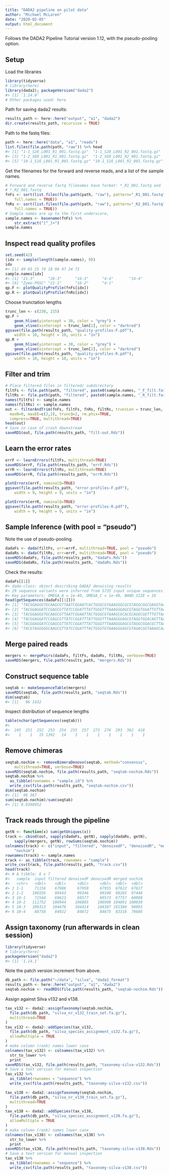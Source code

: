 ```yaml
---
title: "DADA2 pipeline on pilot data"
author: "Michael McLaren"
date: "2020-02-05"
output: html_document
---
```


Follows the DADA2 Pipeline Tutorial version 1.12, with the pseudo-pooling
option.

## Setup

Load the libraries
```r
library(tidyverse)
# library(here)
library(dada2); packageVersion("dada2")
#> [1] ‘1.14.0’
# Other packages used: here
```
Path for saving dada2 results:
```r
results_path <- here::here("output", "a1", "dada2")
dir.create(results_path, recursive = TRUE)
```
Path to the fastq files:
```r
path <- here::here("data", "a1", "reads")
list.files(file.path(path, "raw")) %>% head
#> [1] "1-1_S28_L001_R1_001.fastq.gz"  "1-1_S28_L001_R2_001.fastq.gz" 
#> [3] "1-2_S69_L001_R1_001.fastq.gz"  "1-2_S69_L001_R2_001.fastq.gz" 
#> [5] "10-1_S16_L001_R1_001.fastq.gz" "10-1_S16_L001_R2_001.fastq.gz"
```
Get the filenames for the forward and reverse reads, and a list of the sample
names.
```r
# Forward and reverse fastq filenames have format: *_R1_001.fastq and
# *_R2_001.fastq
fnFs <- sort(list.files(file.path(path, "raw"), pattern="_R1_001.fastq", 
    full.names = TRUE))
fnRs <- sort(list.files(file.path(path, "raw"), pattern="_R2_001.fastq", 
    full.names = TRUE))
# Sample names are up to the first underscore,
sample.names <- basename(fnFs) %>%
    str_extract("[^_]+")
sample.names
```

## Inspect read quality profiles

```r
set.seed(42)
(idx <- sample(length(sample.names), 9))
idx
#> [1] 49 65 25 74 18 96 47 24 71
sample.names[idx]
#> [1] "21-3"      "26-3"      "16-3"      "4-4"       "14-4"     
#> [6] "Zymo-POSC" "21-1"      "16-2"      "4-1"      
qp.F <- plotQualityProfile(fnFs[idx])
qp.R <- plotQualityProfile(fnRs[idx])
```

Choose trunctation lengths
```r
trunc_len <- c(230, 215)
qp.F +
    geom_hline(yintercept = 30, color = "grey") +
    geom_vline(xintercept = trunc_len[1], color = "darkred")
ggsave(file.path(results_path, "quality-profiles-F.pdf"),
    width = 10, height = 10, units = "in")
qp.R +
    geom_hline(yintercept = 30, color = "grey") +
    geom_vline(xintercept = trunc_len[2], color = "darkred")
ggsave(file.path(results_path, "quality-profiles-R.pdf"),
    width = 10, height = 10, units = "in")
```

## Filter and trim

```r
# Place filtered files in filtered/ subdirectory
filtFs <- file.path(path, "filtered", paste0(sample.names, "_F_filt.fastq.gz"))
filtRs <- file.path(path, "filtered", paste0(sample.names, "_R_filt.fastq.gz"))
names(filtFs) <- sample.names
names(filtRs) <- sample.names
out <- filterAndTrim(fnFs, filtFs, fnRs, filtRs, truncLen = trunc_len, 
  maxN=0, maxEE=c(2,2), truncQ=2, rm.phix=TRUE, 
  compress=TRUE, multithread=TRUE)
head(out)
# Save in case of crash downstream
saveRDS(out, file.path(results_path, "filt-out.Rds"))
```

## Learn the error rates

```r
errF <- learnErrors(filtFs, multithread=TRUE)
saveRDS(errF, file.path(results_path, "errF.Rds"))
errR <- learnErrors(filtRs, multithread=TRUE)
saveRDS(errR, file.path(results_path, "errR.Rds"))

plotErrors(errF, nominalQ=TRUE)
ggsave(file.path(results_path, "error-profiles-F.pdf"),
    width = 9, height = 9, units = "in")

plotErrors(errR, nominalQ=TRUE)
ggsave(file.path(results_path, "error-profiles-R.pdf"),
    width = 9, height = 9, units = "in")
```

## Sample Inference (with pool = "pseudo")

Note the use of pseudo-pooling.

```r
dadaFs <- dada(filtFs, err=errF, multithread=TRUE, pool = "pseudo")
dadaRs <- dada(filtRs, err=errF, multithread=TRUE, pool = "pseudo")
saveRDS(dadaFs, file.path(results_path, "dadaFs.Rds"))
saveRDS(dadaRs, file.path(results_path, "dadaRs.Rds"))
```
Check the results:
```r
dadaFs[[1]]
#> dada-class: object describing DADA2 denoising results
#> 29 sequence variants were inferred from 5735 input unique sequences.
#> Key parameters: OMEGA_A = 1e-40, OMEGA_C = 1e-40, BAND_SIZE = 16
head(getSequences(dadaFs[[1]]))
#> [1] "TACGGAGGGTGCAAGCGTTAATCGGAATCACTGGGCGTAAAGGGCGCGTAGGCGGCGAGGTAAGTCAGATGTGAAATCCCCGGGCTCAACCTGGGAATGGCATTTGATACTGCTTTGCTAGAGTCTGGTAGAGGGGGGTGGAATTCCAGGTGTAGCGGTGAAATGCGTAGAGATCTGGAGGAACACCAGTGGCGAAGGCGACCCCCTGGGCCAAGACTGACGCTGAGGTG"
#> [2] "TACGGAGGATCCGAGCGTTATCCGGATTTATTGGGTTTAAAGGGAGCGTAGGTGGATTGTTAAGTCAGTTGTGAAAGTTTGCGGCTCAACCGTAAAATTGCAGTTGAAACTGGCAGTCTTGAGTACAGTAGAGGTGGGCGGAATTCGTGGTGTAGCGGTGAAATGCTTAGATATCACGAAGAACTCCGATTGCGAAGGCAGCTCACTAGACTGTTACTGACACTGATGCT"
#> [3] "TACGGAGGGTGCAAGCGTTAATCGGAATTACTGGGCGTAAAGCGCACGCAGGCGGTTTGTTAAGTCAGATGTGAAATCCCCGGGCTCAACCTGGGAACTGCATCTGATACTGGCAAGCTTGAGTCTCGTAGAGGGGGGTAGAATTCCAGGTGTAGCGGTGAAATGCGTAGAGATCTGGAGGAATACCGGTGGCGAAGGCGGCCCCCTGGACGAAGACTGACGCTCAGGTG"
#> [4] "TACGGAGGATCCGAGCGTTATCCGGATTTATTGGGTTTAAAGGGAGCGTAGGTGGACAGTTAAGTCAGTTGTGAAAGTTTGCGGCTCAACCGTAAAATTGCAGTTGATACTGGCTGTCTTGAGTACAGTAGAGGTGGGCGGAATTCGTGGTGTAGCGGTGAAATGCTTAGATATCACGAAGAACTCCGATTGCGAAGGCAGCTCACTGGACTGCAACTGACACTGATGCT"
#> [5] "TACGGAGGATCCGAGCGTTATCCGGATTTATTGGGTTTAAAGGGAGCGTAGGCGGACGCTTAAGTCAGTTGTGAAAGTTTGCGGCTCAACCGTAAAATTGCAGTTGATACTGGGTGTCTTGAGTACAGTAGAGGCAGGCGGAATTCGTGGTGTAGCGGTGAAATGCTTAGATATCACGAAGAACTCCGATTGCGAAGGCAGCTTGCTGGACTGTAACTGACGCTGATGCT"
#> [6] "TACGTAGGGGGCAAGCGTTATCCGGATTTACTGGGTGTAAAGGGAGCGTAGACGGTAAAGCAAGTCTGAAGTGAAAGCCCGCGGCTCAACTGCGGGACTGCTTTGGAAACTGTTTAACTGGAGTGTCGGAGAGGTAAGTGGAATTCCTAGTGTAGCGGTGAAATGCGTAGATATTAGGAGGAACACCAGTGGCGAAGGCGACTTACTGGACGATAACTGACGTTGAGGCT"
```

## Merge paired reads

```r
mergers <- mergePairs(dadaFs, filtFs, dadaRs, filtRs, verbose=TRUE)
saveRDS(mergers, file.path(results_path, "mergers.Rds"))
```

## Construct sequence table

```r
seqtab <- makeSequenceTable(mergers)
saveRDS(seqtab, file.path(results_path, "seqtab.Rds"))
dim(seqtab)
#> [1]   96 1432
```

Inspect distribution of sequence lengths
```r
table(nchar(getSequences(seqtab)))
#> 
#>  245  251  252  253  254  255  257  273  276  293  362  418 
#>    1    1   15 1392   14    3    1    1    1    1    1    1 
```

## Remove chimeras

```r
seqtab.nochim <- removeBimeraDenovo(seqtab, method="consensus",
    multithread=TRUE, verbose=TRUE)
saveRDS(seqtab.nochim, file.path(results_path, "seqtab-nochim.Rds"))
seqtab.nochim %>%
  as_tibble(rownames = "sample_id") %>%
  write_csv(file.path(results_path, "seqtab-nochim.csv"))
dim(seqtab.nochim)
#> [1]  96 367
sum(seqtab.nochim)/sum(seqtab)
#> [1] 0.9398952
```

## Track reads through the pipeline

```r
getN <- function(x) sum(getUniques(x))
track <- cbind(out, sapply(dadaFs, getN), sapply(dadaRs, getN), 
    sapply(mergers, getN), rowSums(seqtab.nochim))
colnames(track) <- c("input", "filtered", "denoisedF", "denoisedR", "merged",
    "nochim")
rownames(track) <- sample.names
track <- as_tibble(track, rownames = "sample")
write_csv(track, file.path(results_path, "track.csv"))
head(track)
#> # A tibble: 6 x 7
#>   sample  input filtered denoisedF denoisedR merged nochim
#>   <chr>   <dbl>    <dbl>     <dbl>     <dbl>  <dbl>  <dbl>
#> 1 1-1     71156    67986     67950     67955  67622  67617
#> 2 1-2    106556    99443     99346     99340  98285  97448
#> 3 10-1    72544    69623     69577     69573  67757  60898
#> 4 10-2   111752   106944    106885    106908 104891 100039
#> 5 10-3   109313   104476    104414    104387 101380  90893
#> 6 10-4    88758    84922     84872     84875  83316  79686
```

## Assign taxonomy (run afterwards in clean session)

```r
library(tidyverse)
# library(here)
packageVersion("dada2")
#> [1] ‘1.14.1’
```
Note the patch version increment from above.

```r
db_path <- file.path("~/data", "silva", "dada2_format")
results_path <- here::here("output", "a1", "dada2")
seqtab.nochim <- readRDS(file.path(results_path, "seqtab-nochim.Rds"))
```

Assign against Silva v132 and v138.

```r
tax_v132 <- dada2::assignTaxonomy(seqtab.nochim,
  file.path(db_path, "silva_nr_v132_train_set.fa.gz"),
  multithread=TRUE
)
tax_v132 <- dada2::addSpecies(tax_v132, 
  file.path(db_path, "silva_species_assignment_v132.fa.gz"),
  allowMultiple = TRUE
)
# make column (rank) names lower case
colnames(tax_v132) <- colnames(tax_v132) %>%
  str_to_lower %>%
  print
saveRDS(tax_v132, file.path(results_path, "taxonomy-silva-v132.Rds"))
# Save a text version for manual inspection
tax_v132 %>%
  as_tibble(rownames = "sequence") %>%
  write_csv(file.path(results_path, "taxonomy-silva-v132.csv"))
```

```r
tax_v138 <- dada2::assignTaxonomy(seqtab.nochim,
  file.path(db_path, "silva_nr_v138_train_set.fa.gz"),
  multithread=TRUE
)
tax_v138 <- dada2::addSpecies(tax_v138, 
  file.path(db_path, "silva_species_assignment_v138.fa.gz"),
  allowMultiple = TRUE
)
# make column (rank) names lower case
colnames(tax_v138) <- colnames(tax_v138) %>%
  str_to_lower %>%
  print
saveRDS(tax_v138, file.path(results_path, "taxonomy-silva-v138.Rds"))
# Save a text version for manual inspection
tax_v138 %>%
  as_tibble(rownames = "sequence") %>%
  write_csv(file.path(results_path, "taxonomy-silva-v138.csv"))
```
